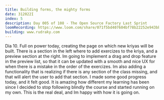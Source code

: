 ```yaml
---
title: Building forms, the mighty forms
date: 312022I
index: 5
description: Day 005 of 108 - The Open Source Factory Last Sprint
loomRecording: https://www.loom.com/share/071f5bd407604bf78b22252e943bb76b
building: www.rudraky.com
---
```


Dia 10. Full on power today, creating the page on which new kriyas will be built. There is a section in the left where to add exercizes to the kriya, and a preview section at the right. Im going to implement a drag and drop feature in the preview list, so that it can be updated with a smooth and nice UX for when there is a mistake in the order of the exercizes. Im also adding a functionality that is realizing if there is any section of the class missing, and that will alert the user to add that section. I made some good progress today, and it felt good. It is amazing how different my learning has been since I decided to stop following blindly the course and started running on my own. This is the real deal, and Im happy with how it is going on.
